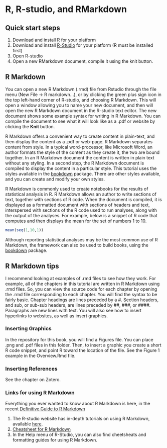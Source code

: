 # R, R-studio, and RMarkdown

## Quick start steps

1. Download and install [R](https://www.r-project.org) for your platform
2. Download and install [R-Studio](https://www.rstudio.com) for your platform (R must be installed first)
3. Open R-studio
4. Open a new RMarkdown document, compile it using the knit button.

## R Markdown

You can open a new R Markdown (.rmd) file from Rstudio through the file menu (New File -> R markdown...), or by clicking the green plus sign icon in the top left-hand corner of R-studio, and choosing R Markdown. This will open a window allowing you to name your new document, and then will open the new R Markdown document in the R-studio text editor. The new document shows some example syntax for writing in R Markdown. You can compile the document to see what it will look like as a .pdf or website by clicking the **Knit** button.

R Markdown offers a convenient way to create content in plain-text, and then display the content as a .pdf or web-page. R Markdown separates content from style. In a typical word-processor, like Microsoft Word, an author formats the style of the content as they create it, the two are bound together. In an R Markdown document the content is written in plain text without any styling. In a second step, the R Markdown document is compiled to display the content in a particular style. This tutorial uses the styles available in the [bookdown](https://bookdown.org/yihui/bookdown/) package. There are other styles available, and you can create and modify your own styles.

R Markdown is commonly used to create notebooks for the results of statistical analysis in R. R Markdown allows an author to write sections of text, together with sections of R code. When the document is compiled, it is displayed as a formatted document with sections of headers and text, interspersed with sections of the R code used to run analyses, along with the output of the analyses. For example, below is a snippet of R code that computes and then displays the mean for the set of numbers 1 to 10.

```r
mean(seq(1,10,1))
```

Although reporting statistical analyses may be the most common use of R Markdown, the framework can also be used to build books, using the [bookdown](https://bookdown.org/yihui/bookdown/) package. 

## R Markdown tips

I recommend looking at examples of .rmd files to see how they work. For example, all of the chapters in this tutorial are written in R Markdown using .rmd files. So, you can view the source code for each chapter by opening the .rmd file corresponding to each chapter. You will find the syntax to be fairly basic. Chapter headings are lines preceded by a \#. Section headers, and sub, or sub-sub headers, are lines preceded by \#\#, \#\#\#, or \#\#\#\#. Paragraphs are new lines with text. You will also see how to insert hyperlinks to websites, as well as insert graphics.

### Inserting Graphics

In the repository for this book, you will find a Figures file. You can place .png and .pdf files in this folder. Then, to insert a graphic you create a short R code snippet, and point R toward the location of the file. See the Figure 1 example in the Overview.Rmd file.

### Inserting References

See the chapter on Zotero.

### Links for using R Markdown

Everything you ever wanted to know about R Markdown is here, in the recent [Definitive Guide to R Markdown](https://bookdown.org/yihui/rmarkdown/)

1. The R-studio website has in-depth tutorials on using R Markdown, available [here](http://rmarkdown.rstudio.com/lesson-1.html).
2. [Cheatsheet for R Markdown](http://rmarkdown.rstudio.com/lesson-15.html)
3. In the Help menu of R-Studio, you can also find cheetsheats and formatting guides for using R Markdown.






